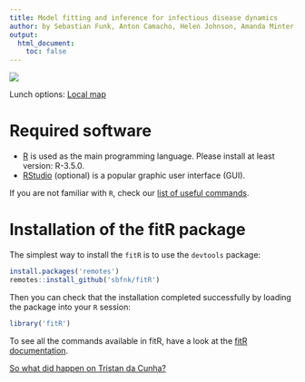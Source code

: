 ```yaml
---
title: Model fitting and inference for infectious disease dynamics
author: by Sebastian Funk, Anton Camacho, Helen Johnson, Amanda Minter, Kathleen O'Reilly and Nicholas Davies
output:
  html_document:
    toc: false
---
```


![](external_fig/import/lshtm_cmmid.png)

Lunch options: [Local map](http://goo.gl/XEPxch) 

# Required software
* [R](http://cran.r-project.org) is used as the main programming language. Please install at least version: R-3.5.0.
* [RStudio](http://www.rstudio.com/products/rstudio/download/) (optional) is a popular graphic user interface (GUI).

If you are not familiar with `R`, check our [list of useful commands](slides/rintro.pdf).

# Installation of the fitR package

The simplest way to install the `fitR` is to use the `devtools` package:

```r
install.packages('remotes')
remotes::install_github('sbfnk/fitR')
```

Then you can check that the installation completed successfully by loading the package into your `R` session:

```r
library('fitR')
```

To see all the commands available in fitR, have a look at the [fitR documentation](fitR.pdf).

[So what did happen on Tristan da Cunha?](slides/anton_talk.pdf)

<!-- [Modelling process uncertainty](process_uncertainty.html) -->

